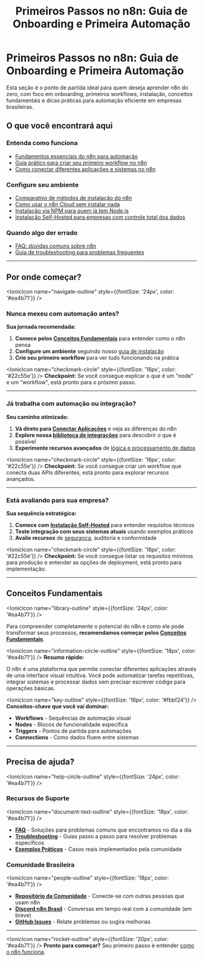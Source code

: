 ﻿---
sidebar_position: 1
title: "Primeiros Passos no n8n: Guia de Onboarding e Primeira Automação"
description: Guia completo para começar com o n8n, incluindo conceitos básicos, instalação, primeiros workflows e dicas para automação eficiente.
keywords: [n8n, primeiros passos, onboarding, introdução, instalação, workflow inicial, tutorial n8n, primeira automação, guia rápido, automação empresarial]
---

# Primeiros Passos no n8n: Guia de Onboarding e Primeira Automação

Esta seção é o ponto de partida ideal para quem deseja aprender n8n do zero, com foco em onboarding, primeiros workflows, instalação, conceitos fundamentais e dicas práticas para automação eficiente em empresas brasileiras.

## O que você encontrará aqui

### Entenda como funciona

- [Fundamentos essenciais do n8n para automação](./conceitos-fundamentais)
- [Guia prático para criar seu primeiro workflow no n8n](./primeiro-workflow)
- [Como conectar diferentes aplicações e sistemas no n8n](./conectar-aplicacoes)

### Configure seu ambiente

- [Comparativo de métodos de instalação do n8n](./guia-instalacao)
- [Como usar o n8n Cloud sem instalar nada](./instalacao-cloud)
- [Instalação via NPM para quem já tem Node.js](./instalacao-npm)
- [Instalação Self-Hosted para empresas com controle total dos dados](./instalacao-self-hosted)

### Quando algo der errado

- [FAQ: dúvidas comuns sobre n8n](./faq)
- [Guia de troubleshooting para problemas frequentes](./troubleshooting)

---

## Por onde começar?

<IonicIcon name="navigate-outline" style={{fontSize: '24px', color: '#ea4b71'}} />

### Nunca mexeu com automação antes?

**Sua jornada recomendada:**

1. **Comece pelos [Conceitos Fundamentais](./conceitos-fundamentais)** para entender como o n8n pensa
2. **Configure um ambiente** seguindo nosso [guia de instalação](./guia-instalacao)  
3. **Crie seu primeiro workflow** para ver tudo funcionando na prática

<IonicIcon name="checkmark-circle" style={{fontSize: '16px', color: '#22c55e'}} />
**Checkpoint:** Se você consegue explicar o que é um "node" e um "workflow", está pronto para o próximo passo.

---

### Já trabalha com automação ou integração?

**Seu caminho otimizado:**

1. **Vá direto para [Conectar Aplicações](./conectar-aplicacoes)** e veja as diferenças do n8n
2. **Explore nossa [biblioteca de integrações](../integracoes/)** para descobrir o que é possível
3. **Experimente recursos avançados** de [lógica e processamento de dados](../logica-e-dados/)

<IonicIcon name="checkmark-circle" style={{fontSize: '16px', color: '#22c55e'}} />
**Checkpoint:** Se você consegue criar um workflow que conecta duas APIs diferentes, está pronto para explorar recursos avançados.

---

### Está avaliando para sua empresa?

**Sua sequência estratégica:**

1. **Comece com [Instalação Self-Hosted](./instalacao-self-hosted)** para entender requisitos técnicos
2. **Teste integração com seus sistemas atuais** usando exemplos práticos
3. **Avalie recursos** de [segurança](../hosting-n8n/seguranca/), auditoria e conformidade

<IonicIcon name="checkmark-circle" style={{fontSize: '16px', color: '#22c55e'}} />
**Checkpoint:** Se você consegue listar os requisitos mínimos para produção e entender as opções de deployment, está pronto para implementação.

---

## Conceitos Fundamentais

<IonicIcon name="library-outline" style={{fontSize: '24px', color: '#ea4b71'}} />

Para compreender completamente o potencial do n8n e como ele pode transformar seus processos, **recomendamos começar pelos [Conceitos Fundamentais](./conceitos-fundamentais)**.

<IonicIcon name="information-circle-outline" style={{fontSize: '18px', color: '#ea4b71'}} />
**Resumo rápido:**

O n8n é uma plataforma que permite conectar diferentes aplicações através de uma interface visual intuitiva. Você pode automatizar tarefas repetitivas, integrar sistemas e processar dados sem precisar escrever código para operações básicas.

<IonicIcon name="key-outline" style={{fontSize: '16px', color: '#fbbf24'}} />
**Conceitos-chave que você vai dominar:**

- **Workflows** - Sequências de automação visual
- **Nodes** - Blocos de funcionalidade específica
- **Triggers** - Pontos de partida para automações
- **Connections** - Como dados fluem entre sistemas

---

## Precisa de ajuda?

<IonicIcon name="help-circle-outline" style={{fontSize: '24px', color: '#ea4b71'}} />

### Recursos de Suporte

<IonicIcon name="document-text-outline" style={{fontSize: '18px', color: '#ea4b71'}} />

- **[FAQ](./faq)** - Soluções para problemas comuns que encontramos no dia a dia
- **[Troubleshooting](./troubleshooting)** - Guias passo a passo para resolver problemas específicos
- **[Exemplos Práticos](../comunidade/casos-uso-avancados/)** - Casos reais implementados pela comunidade

### Comunidade Brasileira

<IonicIcon name="people-outline" style={{fontSize: '18px', color: '#ea4b71'}} />

- **[Repositório da Comunidade](https://github.com/tatyquebralayout/n8n-Doc-pt-BR)** - Conecte-se com outras pessoas que usam n8n
- **[Discord n8n Brasil](https://discord.gg/n8nbrasil)** - Conversas em tempo real com a comunidade (em breve)
- **[GitHub Issues](https://github.com/tatyquebralayout/n8n-Doc-pt-BR/issues)** - Relate problemas ou sugira melhorias

---

<IonicIcon name="rocket-outline" style={{fontSize: '20px', color: '#ea4b71'}} />
**Pronto para começar?** Seu primeiro passo é entender [como o n8n funciona](./conceitos-fundamentais).
